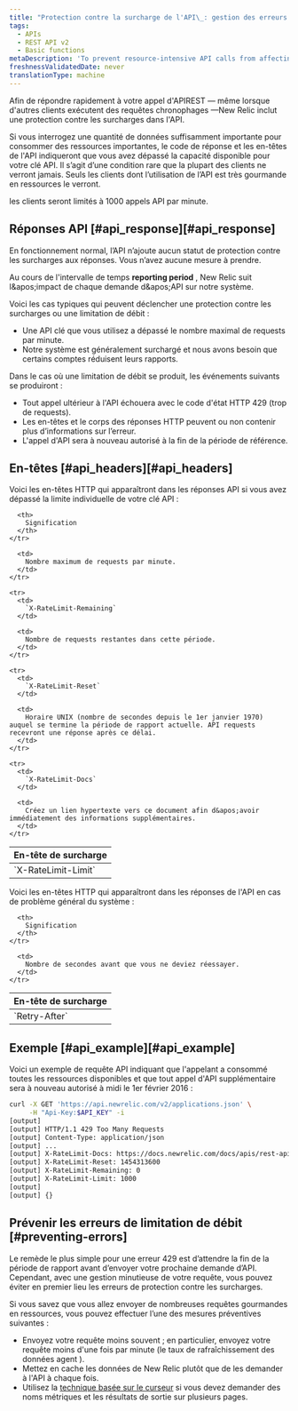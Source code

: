 ```yaml
---
title: "Protection contre la surcharge de l'API\_: gestion des erreurs 429"
tags:
  - APIs
  - REST API v2
  - Basic functions
metaDescription: 'To prevent resource-intensive API calls from affecting other customers'' API calls, New Relic''s REST API includes overload protection.'
freshnessValidatedDate: never
translationType: machine
---
```


Afin de répondre rapidement à votre appel d&apos;APIREST — même lorsque d&apos;autres clients exécutent des requêtes chronophages —New Relic inclut une protection contre les surcharges dans l&apos;API.

Si vous interrogez une quantité de données suffisamment importante pour consommer des ressources importantes, le code de réponse et les en-têtes de l&apos;API indiqueront que vous avez dépassé la capacité disponible pour votre clé API. Il s’agit d’une condition rare que la plupart des clients ne verront jamais. Seuls les clients dont l’utilisation de l’API est très gourmande en ressources le verront.

les clients seront limités à 1000 appels API par minute.

## Réponses API [#api\_response][#api_response]

En fonctionnement normal, l’API n’ajoute aucun statut de protection contre les surcharges aux réponses. Vous n’avez aucune mesure à prendre.

Au cours de l&apos;intervalle de temps <DNT>**reporting period**</DNT> , New Relic suit l&amp;apos;impact de chaque demande d&amp;apos;API sur notre système.

Voici les cas typiques qui peuvent déclencher une protection contre les surcharges ou une limitation de débit :

* Une API clé que vous utilisez a dépassé le nombre maximal de requests par minute.
* Notre système est généralement surchargé et nous avons besoin que certains comptes réduisent leurs rapports.

Dans le cas où une limitation de débit se produit, les événements suivants se produiront :

* Tout appel ultérieur à l&apos;API échouera avec le code d&apos;état HTTP 429 (trop de requests).
* Les en-têtes et le corps des réponses HTTP peuvent ou non contenir plus d’informations sur l’erreur.
* L&apos;appel d&apos;API sera à nouveau autorisé à la fin de la période de référence.

## En-têtes [#api\_headers][#api_headers]

Voici les en-têtes HTTP qui apparaîtront dans les réponses API si vous avez dépassé la limite individuelle de votre clé API :

<table>
  <thead>
    <tr>
      <th>
        En-tête de surcharge
      </th>

      <th>
        Signification
      </th>
    </tr>
  </thead>

  <tbody>
    <tr>
      <td>
        `X-RateLimit-Limit`
      </td>

      <td>
        Nombre maximum de requests par minute.
      </td>
    </tr>

    <tr>
      <td>
        `X-RateLimit-Remaining`
      </td>

      <td>
        Nombre de requests restantes dans cette période.
      </td>
    </tr>

    <tr>
      <td>
        `X-RateLimit-Reset`
      </td>

      <td>
        Horaire UNIX (nombre de secondes depuis le 1er janvier 1970) auquel se termine la période de rapport actuelle. API requests recevront une réponse après ce délai.
      </td>
    </tr>

    <tr>
      <td>
        `X-RateLimit-Docs`
      </td>

      <td>
        Créez un lien hypertexte vers ce document afin d&apos;avoir immédiatement des informations supplémentaires.
      </td>
    </tr>
  </tbody>
</table>

Voici les en-têtes HTTP qui apparaîtront dans les réponses de l&apos;API en cas de problème général du système :

<table>
  <thead>
    <tr>
      <th style={{ width: "400px" }}>
        En-tête de surcharge
      </th>

      <th>
        Signification
      </th>
    </tr>
  </thead>

  <tbody>
    <tr>
      <td id="overload-reset">
        `Retry-After`
      </td>

      <td>
        Nombre de secondes avant que vous ne deviez réessayer.
      </td>
    </tr>
  </tbody>
</table>

## Exemple [#api\_example][#api_example]

Voici un exemple de requête API indiquant que l&apos;appelant a consommé toutes les ressources disponibles et que tout appel d&apos;API supplémentaire sera à nouveau autorisé à midi le 1er février 2016 :

```sh
curl -X GET 'https://api.newrelic.com/v2/applications.json' \
     -H "Api-Key:$API_KEY" -i
[output] 
[output] HTTP/1.1 429 Too Many Requests
[output] Content-Type: application/json
[output] ...
[output] X-RateLimit-Docs: https://docs.newrelic.com/docs/apis/rest-api-v2/requirements/api-overload-protection-preventing-429-errors
[output] X-RateLimit-Reset: 1454313600
[output] X-RateLimit-Remaining: 0
[output] X-RateLimit-Limit: 1000
[output] 
[output] {}
```

## Prévenir les erreurs de limitation de débit [#preventing-errors]

Le remède le plus simple pour une erreur 429 est d’attendre la fin de la période de rapport avant d’envoyer votre prochaine demande d’API. Cependant, avec une gestion minutieuse de votre requête, vous pouvez éviter en premier lieu les erreurs de protection contre les surcharges.

Si vous savez que vous allez envoyer de nombreuses requêtes gourmandes en ressources, vous pouvez effectuer l’une des mesures préventives suivantes :

* Envoyez votre requête moins souvent ; en particulier, envoyez votre requête moins d&apos;une fois par minute (le taux de rafraîchissement des données agent ).
* Mettez en cache les données de New Relic plutôt que de les demander à l&apos;API à chaque fois.
* Utilisez la [technique basée sur le curseur](/docs/apis/rest-api-v2/requirements/pagination-api-output#metric_name_cursor_paging) si vous devez demander des noms métriques et les résultats de sortie sur plusieurs pages.